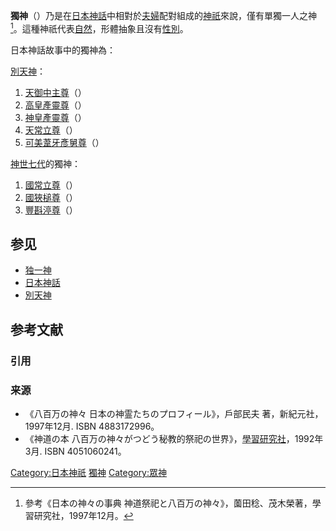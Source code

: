 {{distinguish|神 (一神教)}}

'''獨神'''（{{lang|ja|ひとりがみ、独神}}）乃是在[[日本神話|日本神話]]中相對於[[夫婦|夫婦]]配對組成的[[神祇|神祇]]來說，僅有單獨一人之神<ref>參考《日本の神々の事典 神道祭祀と八百万の神々》，薗田稔、茂木榮著，學習研究社，1997年12月。</ref>。這種神祇代表[[自然|自然]]，形體抽象且沒有[[性別|性別]]。

日本神話故事中的獨神為：
; [[別天神|別天神]]：
# [[天御中主尊|天御中主尊]]（{{lang|ja|あまのみなかぬし の みこと}}）
# [[高皇產靈尊|高皇產靈尊]]（{{lang|ja|たかみむすひ の みこと}}）
# [[神皇產靈尊|神皇產靈尊]]（{{lang|ja|かむみむすひ の みこと}}）
# [[天常立尊|天常立尊]]（{{lang|ja|あまのとこたち の みこと}}）
# [[可美葦牙彥舅尊|可美葦牙彥舅尊]]（{{lang|ja|うましあしかひひこぢ の みこと}}）

; [[神世七代|神世七代]]的獨神：
# [[國常立尊|國常立尊]]（{{lang|ja|くにのとこたち の みこと}}）
# [[國狹槌尊|國狹槌尊]]（{{lang|ja|くにのさつち の みこと}}）
# [[豐斟渟尊|豐斟渟尊]]（{{lang|ja|とよくむぬ の みこと}}）

== 参见 ==
* [[神_(一神教)|独一神]]
* [[日本神話|日本神話]]
* [[別天神|別天神]]

== 参考文献 ==
=== 引用 ===
{{Reflist}}

=== 来源 ===
{{Wikisource|古事記/上卷}}
{{Wikisource|日本書紀/卷第一}}
{{ReflistH}}
* 《八百万の神々 日本の神霊たちのプロフィール》，戶部民夫 著，新紀元社，1997年12月. ISBN 4883172996。
* 《神道の本 八百万の神々がつどう秘教的祭祀の世界》，[[學習研究社|學習研究社]]，1992年3月. ISBN 4051060241。
{{Reflist}}

[[Category:日本神祇|Category:日本神祇]]
[[Category:獨神|]]
[[Category:眾神|Category:眾神]]

{{神话小作品}}